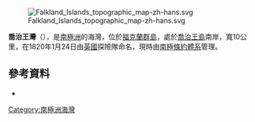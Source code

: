 [[Image:Falkland_Islands_topographic_map-zh-hans.svg|thumb]]

'''喬治王灣'''（{{lang-en|King George Bay}}），是[[南極洲|南極洲]]的海灣，位於[[福克蘭群島|福克蘭群島]]，處於[[喬治王島|喬治王島]]南岸，寬10公里，在1820年1月24日由[[英國|英國]]探險隊命名，現時由[[南極條約體系|南極條約體系]]管理。

==參考資料==
*{{usgs-gazetteer}}

{{Antarctica-geo-stub}}
[[Category:南極洲海灣|Category:南極洲海灣]]
